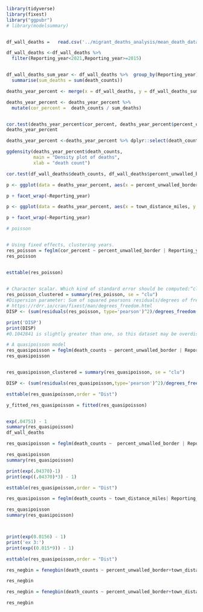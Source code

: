 
```r
library(tidyverse)
library(fixest)
library("ggpubr")
# library(modelsummary)


df_wall_deaths =   read.csv('../migrant_deaths_analysis/mean_death_datapoints.csv')

df_wall_deaths <-df_wall_deaths %>%
  filter(Reporting_year<2021,Reporting_year>=2015) 


df_wall_deaths_sum_year <- df_wall_deaths %>%  group_by(Reporting_year) %>% 
  summarise(sum_deaths = sum(death_counts))

deaths_year_percent <- merge(x = df_wall_deaths, y = df_wall_deaths_sum_year, by = "Reporting_year", all.x = TRUE)

deaths_year_percent <- deaths_year_percent %>%
  mutate(cor_percent =  death_counts / sum_deaths)


cor.test(deaths_year_percent$cor_percent, deaths_year_percent$percent_unwalled_border, method=c("kendall"))
deaths_year_percent

deaths_year_percent <-deaths_year_percent %>% dplyr::select(death_counts,percent_unwalled_border,CORNO,Reporting_year,cor_percent,town_distance_miles,road_distance_miles)
```


```r

ggdensity(deaths_year_percent$death_counts, 
          main = "Density plot of deaths",
          xlab = "death count")
```


```r

cor.test(df_wall_deaths$death_counts, df_wall_deaths$percent_unwalled_border, method=c("kendall"))

p <- ggplot(data = deaths_year_percent, aes(x = percent_unwalled_border, y = cor_percent)) + geom_point()

p + facet_wrap(~Reporting_year)

```





```r

p <- ggplot(data = deaths_year_percent, aes(x = town_distance_miles, y = cor_percent)) + geom_point()

p + facet_wrap(~Reporting_year)

```


```r
# poisson


# Using fixed effects, clustering years.
res_poisson = feglm(cor_percent ~ percent_unwalled_border | Reporting_year, data =deaths_year_percent,  family = "poisson")
res_poisson


esttable(res_poisson)

  
# Character scalar. Which kind of standard error should be computed:“cluster”
res_poisson_clustered = summary(res_poisson, se = "clu")
#Dispersion parameter: Sum of squared pearsons residuals/degrees of freedom
# https://rdrr.io/cran/fixest/man/degrees_freedom.html
DISP <- (sum(residuals(res_poisson, type='pearson')^2)/degrees_freedom(res_poisson_clustered, type = "resid"))

print('DISP')
print(DISP)
#0.1042841 is slightly greater than one, so this dataset may be overdispersed. We want to account for this because while overdispersion won't change out estimate is, our standard error will be underestimated. If our standard error is underestimated that means our p-value will be too small, which can give us a false positive, or retun a statistically significant result that's not really statistically significant. A quasipoisson model can help us account for overdispersion. 

```


```r
# A quasipoisson model 
res_quasipoisson = feglm(death_counts ~ percent_unwalled_border | Reporting_year, data =deaths_year_percent,  family = "quasipoisson")
res_quasipoisson


res_quasipoisson_clustered = summary(res_quasipoisson, se = "clu")

DISP <- (sum(residuals(res_quasipoisson,type='pearson')^2)/degrees_freedom(res_quasipoisson_clustered, type = "resid"))

esttable(res_quasipoisson,order = "Dist")

y_fitted_res_quasipoisson = fitted(res_quasipoisson)


exp(.04751) - 1
summary(res_quasipoisson)
df_wall_deaths
```


```r
res_quasipoisson = feglm(death_counts ~  percent_unwalled_border | Reporting_year, data =deaths_year_percent,  family = "quasipoisson")

res_quasipoisson
summary(res_quasipoisson)

print(exp(.04370)-1)
print(exp((.04370)*3) - 1)

esttable(res_quasipoisson,order = "Dist")
```


```r

res_quasipoisson = feglm(death_counts ~ town_distance_miles| Reporting_year, data =deaths_year_percent,  family = "quasipoisson")

res_quasipoisson
summary(res_quasipoisson)



print(exp(0.0156) - 1)
print('ex 3:')
print(exp((0.015*9)) - 1)

esttable(res_quasipoisson,order = "Dist")

```

```r



res_negbin = fenegbin(death_counts ~ percent_unwalled_border+town_distance_miles | Reporting_year,data =deaths_year_percent)

res_negbin


```

```r

res_negbin = fenegbin(death_counts ~ percent_unwalled_border+town_distance_miles | Reporting_year,data =deaths_year_percent)

res_negbin
```


